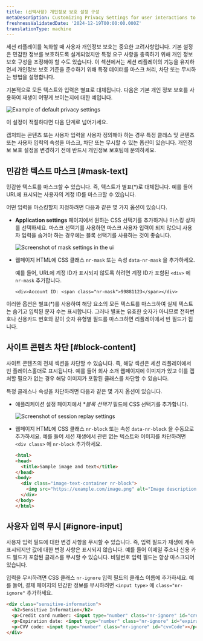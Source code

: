 ```yaml
---
title: (선택사항) 개인정보 보호 설정 구성
metaDescription: Customizing Privacy Settings for user interactions to debug faster and improve page performance.
freshnessValidatedDate: '2024-12-19T00:00:00.000Z'
translationType: machine
---
```


세션 리플레이를 녹화할 때 사용자 개인정보 보호는 중요한 고려사항입니다. 기본 설정은 민감한 정보를 보호하도록 설계되었지만 특정 요구 사항을 충족하기 위해 개인 정보 보호 구성을 조정해야 할 수도 있습니다. 이 섹션에서는 세션 리플레이의 기능을 유지하면서 개인정보 보호 기준을 준수하기 위해 특정 데이터를 마스크 처리, 차단 또는 무시하는 방법을 설명합니다.

기본적으로 모든 텍스트와 입력은 별표로 대체됩니다. 다음은 기본 개인 정보 보호를 사용하여 재생이 어떻게 보이는지에 대한 예입니다.

<img title="Example of default privacy settings" alt="Example of default privacy settings" src="/images/browser_screenshot-full_text-masking-example.webp" />

이 설정이 적절하다면 다음 단계로 넘어가세요.

캡처되는 콘텐츠 또는 사용자 입력을 사용자 정의해야 하는 경우 특정 클래스 및 콘텐츠 또는 사용자 입력의 속성을 마스크, 차단 또는 무시할 수 있는 옵션이 있습니다. 개인정보 보호 설정을 변경하기 전에 반드시 개인정보 보호팀에 문의하세요.

## 민감한 텍스트 마스크 [#mask-text]

민감한 텍스트를 마스크할 수 있습니다. 즉, 텍스트가 별표(\*)로 대체됩니다. 예를 들어 URL에 표시되는 사용자의 계정 ID를 마스크할 수 있습니다.

어떤 입력을 마스킹할지 지정하려면 다음과 같은 몇 가지 옵션이 있습니다.

* <DNT>**Application settings**</DNT> 페이지에서 원하는 CSS 선택기를 추가하거나 마스킹 상자를 선택하세요. 마스크 선택기를 사용하면 마스크 사용자 입력이 되지 않으니 사용자 입력을 숨겨야 하는 경우에는 블록 선택기를 사용하는 것이 좋습니다.

  <img title="Mask settings" alt="Screenshot of mask settings in the ui" src="/images/browser_screenshot-full_mask-settings.webp" />

* 웹페이지 HTML에 CSS 클래스 `nr-mask` 또는 속성 `data-nr-mask` 을 추가하세요.

  예를 들어, URL에 계정 ID가 표시되지 않도록 하려면 계정 ID가 포함된 `<div>` 에 `nr-mask` 추가합니다.

  `<div>Account ID: <span class="nr-mask">99881123</span></div>`

이러한 옵션은 별표(\*)를 사용하여 해당 요소의 모든 텍스트를 마스크하여 실제 텍스트는 숨기고 입력된 문자 수는 표시합니다. 그러나 별표는 유효한 숫자가 아니므로 전화번호나 신용카드 번호와 같이 숫자 유형별 필드를 마스크하면 리플레이에서 빈 필드가 됩니다.

## 사이트 콘텐츠 차단 [#block-content]

사이트 콘텐츠의 전체 섹션을 차단할 수 있습니다. 즉, 해당 섹션은 세션 리플레이에서 빈 플레이스홀더로 표시됩니다. 예를 들어 회사 소개 웹페이지에 이미지가 있고 이를 캡처할 필요가 없는 경우 해당 이미지가 포함된 클래스를 차단할 수 있습니다.

특정 클래스나 속성을 차단하려면 다음과 같은 몇 가지 옵션이 있습니다.

* 애플리케이션 설정 페이지에서 \**블록 선택기* 필드에 CSS 선택기를 추가합니다.

  <img title="Block Selectors" alt="Screenshot of session replay settings" src="/images/browser_screenshot-full_session-replay-app-settings.webp" />

* 웹페이지 HTML에 CSS 클래스 `nr-block` 또는 속성 `data-nr-block` 을 수동으로 추가하세요. 예를 들어 세션 재생에서 관련 없는 텍스트와 이미지를 차단하려면 `<div class>` 에 `nr-block` 추가하세요.

  ```html
  <html>
  <head>
    <title>Sample image and text</title>
  </head>
  <body>
    <div class="image-text-container nr-block">
      <img src="https://example.com/image.png" alt="Image description">
    </div>
  </body>
  </html>
  ```

## 사용자 입력 무시 [#ignore-input]

사용자 입력 필드에 대한 변경 사항을 무시할 수 있습니다. 즉, 입력 필드가 재생에 계속 표시되지만 값에 대한 변경 사항은 표시되지 않습니다. 예를 들어 이메일 주소나 신용 카드 필드가 포함된 클래스를 무시할 수 있습니다. 비밀번호 입력 필드는 항상 마스크되어 있습니다. 

입력을 무시하려면 CSS 클래스 `nr-ignore` 입력 필드의 클래스 이름에 추가하세요. 예를 들어, 결제 페이지의 민감한 정보를 무시하려면 `<input type>` 에 `class="nr-ignore"` 추가하세요.

```html
<div class="sensitive-information">
  <h2>Sensitive Information</h2>
  <p>Credit card number: <input type="number" class="nr-ignore" id="creditCardNumber"></p>
  <p>Expiration date: <input type="number" class="nr-ignore" id="expirationDate"></p>
  <p>CVV code: <input type="number" class="nr-ignore" id="cvvCode"></p>
</div>
```